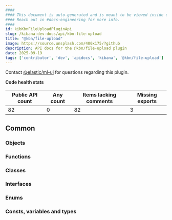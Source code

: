 ```yaml
---
####
#### This document is auto-generated and is meant to be viewed inside our experimental, new docs system.
#### Reach out in #docs-engineering for more info.
####
id: kibKbnFileUploadPluginApi
slug: /kibana-dev-docs/api/kbn-file-upload
title: "@kbn/file-upload"
image: https://source.unsplash.com/400x175/?github
description: API docs for the @kbn/file-upload plugin
date: 2025-09-19
tags: ['contributor', 'dev', 'apidocs', 'kibana', '@kbn/file-upload']
---
```




Contact [@elastic/ml-ui](https://github.com/orgs/elastic/teams/ml-ui) for questions regarding this plugin.

**Code health stats**

| Public API count  | Any count | Items lacking comments | Missing exports |
|-------------------|-----------|------------------------|-----------------|
| 82 | 0 | 82 | 3 |

## Common

### Objects
<DocDefinitionList data={kbnFileUploadObj.common.objects}/>

### Functions
<DocDefinitionList data={kbnFileUploadObj.common.functions}/>

### Classes
<DocDefinitionList data={kbnFileUploadObj.common.classes}/>

### Interfaces
<DocDefinitionList data={kbnFileUploadObj.common.interfaces}/>

### Enums
<DocDefinitionList data={kbnFileUploadObj.common.enums}/>

### Consts, variables and types
<DocDefinitionList data={kbnFileUploadObj.common.misc}/>

